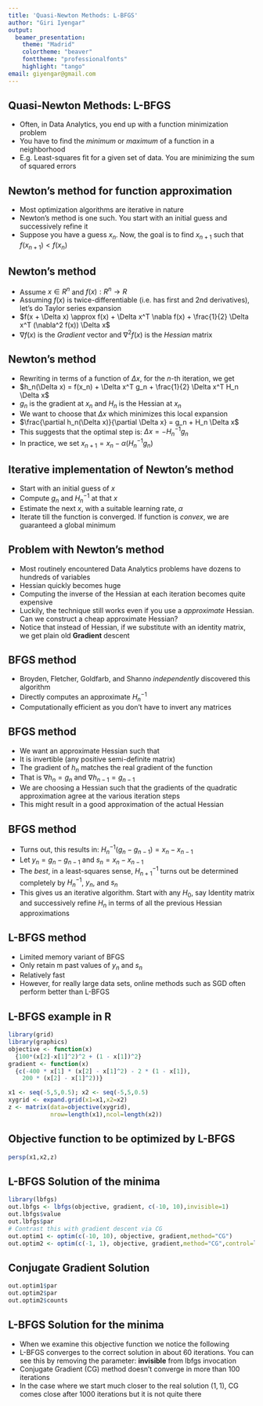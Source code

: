 ```yaml
---
title: 'Quasi-Newton Methods: L-BFGS'
author: "Giri Iyengar"
output: 
  beamer_presentation:
    theme: "Madrid"
    colortheme: "beaver"
    fonttheme: "professionalfonts"
    highlight: "tango"
email: giyengar@gmail.com
---
```


## Quasi-Newton Methods: L-BFGS
- Often, in Data Analytics, you end up with a function minimization problem
- You have to find the *minimum* or *maximum* of a function in a neighborhood
- E.g. Least-squares fit for a given set of data. You are minimizing the sum of squared errors

## Newton's method for function approximation
- Most optimization algorithms are iterative in nature
- Newton's method is one such. You start with an initial guess and successively refine it
- Suppose you have a guess $x_n$. Now, the goal is to find $x_{n+1}$ such that $f(x_{n+1}) < f(x_n)$

## Newton's method
- Assume $x \in R^n$ and $f(x): R^n \to R$
- Assuming $f(x)$ is twice-differentiable (i.e. has first and 2nd derivatives), let's do Taylor series expansion
- $f(x + \Delta x) \approx f(x) + \Delta x^T \nabla f(x) + \frac{1}{2} \Delta x^T (\nabla^2 f(x)) \Delta x$
- $\nabla f(x)$ is the *Gradient* vector and $\nabla^2 f(x)$ is the *Hessian* matrix

## Newton's method
- Rewriting in terms of a function of $\Delta x$, for the $n$-th iteration, we get
- $h_n(\Delta x) = f(x_n) + \Delta x^T g_n + \frac{1}{2} \Delta x^T H_n \Delta x$
- $g_n$ is the gradient at $x_n$ and $H_n$ is the Hessian at $x_n$
- We want to choose that $\Delta x$ which minimizes this local expansion
- $\frac{\partial h_n(\Delta x)}{\partial \Delta x} = g_n + H_n \Delta x$
- This suggests that the optimal step is: $\Delta x = -H_n^{-1} g_n$
- In practice, we set $x_{n+1} = x_n - \alpha(H_n^{-1} g_n)$

## Iterative implementation of Newton's method
- Start with an initial guess of $x$
- Compute $g_n$ and $H_n^{-1}$ at that $x$
- Estimate the next $x$, with a suitable learning rate, $\alpha$
- Iterate till the function is converged. If function is *convex*, we are guaranteed a global minimum

## Problem with Newton's method
- Most routinely encountered Data Analytics problems have dozens to hundreds of variables
- Hessian quickly becomes huge
- Computing the inverse of the Hessian at each iteration becomes quite expensive
- Luckily, the technique still works even if you use a *approximate* Hessian. Can we construct a cheap approximate Hessian?
- Notice that instead of Hessian, if we substitute with an identity matrix, we get plain old **Gradient** descent

## BFGS method
- Broyden, Fletcher, Goldfarb, and Shanno *independently* discovered this algorithm
- Directly computes an approximate $H_n^{-1}$
- Computationally efficient as you don't have to invert any matrices

## BFGS method
- We want an approximate Hessian such that 
- It is invertible (any positive semi-definite matrix)
- The gradient of $h_n$ matches the real gradient of the function
- That is $\nabla h_n = g_n$ and $\nabla h_{n-1} = g_{n-1}$
- We are choosing a Hessian such that the gradients of the quadratic approximation agree at the various iteration steps
- This might result in a good approximation of the actual Hessian

## BFGS method
- Turns out, this results in: $H_n^{-1} (g_n - g_{n-1}) = x_n - x_{n-1}$
- Let $y_n = g_n - g_{n-1}$ and $s_n = x_n - x_{n-1}$
- The *best*,  in a least-squares sense, $H_{n+1}^{-1}$ turns out be determined completely by $H_n^{-1}$, $y_n$, and $s_n$
- This gives us an iterative algorithm. Start with any $H_0$, say Identity matrix and successively refine $H_n$ in terms of all the
previous Hessian approximations

## L-BFGS method
- Limited memory variant of BFGS
- Only retain m past values of $y_n$ and $s_n$
- Relatively fast
- However, for really large data sets, online methods such as SGD often perform better than L-BFGS

## L-BFGS example in R
```r
library(grid)
library(graphics)
objective <- function(x) 
  {100*(x[2]-x[1]^2)^2 + (1 - x[1])^2}
gradient <- function(x) 
  {c(-400 * x[1] * (x[2] - x[1]^2) - 2 * (1 - x[1]),
    200 * (x[2] - x[1]^2))}

x1 <- seq(-5,5,0.5); x2 <- seq(-5,5,0.5)
xygrid <- expand.grid(x1=x1,x2=x2)
z <- matrix(data=objective(xygrid),
            nrow=length(x1),ncol=length(x2))
```

## Objective function to be optimized by L-BFGS
```r
persp(x1,x2,z)
```

## L-BFGS Solution of the minima
```r
library(lbfgs)
out.lbfgs <- lbfgs(objective, gradient, c(-10, 10),invisible=1)
out.lbfgs$value
out.lbfgs$par
# Contrast this with gradient descent via CG
out.optim1 <- optim(c(-10, 10), objective, gradient,method="CG")
out.optim2 <- optim(c(-1, 1), objective, gradient,method="CG",control=list(maxit=1000))
```

## Conjugate Gradient Solution
```r
out.optim1$par
out.optim2$par
out.optim2$counts
```

## L-BFGS Solution for the minima
- When we examine this objective function we notice the following
- L-BFGS converges to the correct solution in about 60 iterations. You can see this by removing the parameter: **invisible** from lbfgs invocation
- Conjugate Gradient (CG) method doesn't converge in more than 100 iterations
- In the case where we start much closer to the real solution $(1,1)$, 
CG comes close after 1000 iterations but it is not quite there